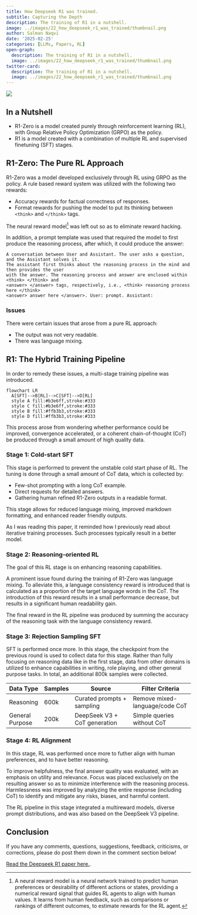 ```yaml
---
title: How Deepseek R1 was trained.
subtitle: Capturing the Depth
description: The training of R1 in a nutshell.
image: ../images/22_how_deepseek_r1_was_trained/thumbnail.png
author: Salman Naqvi
date: '2025-02-25'
categories: [LLMs, Papers, RL]
open-graph:
  description: The training of R1 in a nutshell.
  image: ../images/22_how_deepseek_r1_was_trained/thumbnail.png
twitter-card:
  description: The training of R1 in a nutshell.
  image: ../images/22_how_deepseek_r1_was_trained/thumbnail.png
---
```


![]( ../images/22_how_deepseek_r1_was_trained/thumbnail.png)

## In a Nutshell

- R1-Zero is a model created purely through reinforcement learning (RL), with 
Group Relative Policy Optimization (GRPO) as the policy.
- R1 is a model created with a combination of multiple RL and supervised finetuning (SFT) stages.

## R1-Zero: The Pure RL Approach

R1-Zero was a model developed exclusively through RL using GRPO as the policy. A rule based reward system was utilized with the following two rewards:

- Accuracy rewards for factual correctness of responses.
- Format rewards for pushing the model to put its thinking between `<think>` and `</think>` tags.

The neural reward model^[A neural reward model is a neural network trained to predict human preferences or desirability of different actions or states, providing a numerical reward signal that guides RL agents to align with human values. It learns from human feedback, such as comparisons or rankings of different outcomes, to estimate rewards for the RL agent.] was left out so as to eliminate reward hacking. 

In addition, a prompt template was used that required the model to first produce the reasoning process, after which, it could produce the answer:

```
A conversation between User and Assistant. The user asks a question, and the Assistant solves it.
The assistant first thinks about the reasoning process in the mind and then provides the user
with the answer. The reasoning process and answer are enclosed within <think> </think> and
<answer> </answer> tags, respectively, i.e., <think> reasoning process here </think>
<answer> answer here </answer>. User: prompt. Assistant:
```

### Issues

There were certain issues that arose from a pure RL approach:

- The output was not very readable.
- There was language mixing.

## R1: The Hybrid Training Pipeline

In order to remedy these issues, a multi-stage training pipeline was introduced.

```mermaid
flowchart LR
  A[SFT]-->B[RL]-->C[SFT]-->D[RL]
  style A fill:#b3e6ff,stroke:#333
  style C fill:#b3e6ff,stroke:#333
  style B fill:#ffb3b3,stroke:#333
  style D fill:#ffb3b3,stroke:#333
```

This process arose from wondering whether performance could be improved, convergence accelerated, or a coherent chain-of-thought (CoT) be produced through a small amount of high quality data.

### Stage 1: Cold-start SFT

This stage is performed to prevent the unstable cold start phase of RL. The tuning is done through a small amount of CoT data, which is collected by:

- Few-shot prompting with a long CoT example.
- Direct requests for detailed answers.
- Gathering human refined R1-Zero outputs in a readable format.

This stage allows for reduced language mixing, improved markdown formatting, and enhanced reader friendly outputs.

:::{.callout}
As I was reading this paper, it reminded how I previously read about iterative training processes. Such processes typically result in a better model.
:::

### Stage 2: Reasoning-oriented RL

The goal of this RL stage is on enhancing reasoning capabilities. 

A prominent issue found during the training of R1-Zero was language mixing. To alleviate this, a language consistency reward is introduced that is calculated as a proportion of the target language words in the CoT. The introduction of this reward results in a small performance decrease, but results in a significant human readability gain.

The final reward in the RL pipeline was produced by summing the accuracy of the reasoning task with the language consistency reward.

### Stage 3: Rejection Sampling SFT

SFT is performed once more. In this stage, the checkpoint from the previous round is used to collect data for this stage. Rather than fully focusing on reasoning data like in the first stage, data from other domains is utilized to enhance capabilities in writing, role playing, and other general purpose tasks. In total, an additional 800k samples were collected.

| Data Type        | Samples | Source                          | Filter Criteria                 |
|------------------|---------|---------------------------------|---------------------------------|
| Reasoning        | 600k    | Curated prompts + sampling      | Remove mixed-language/code CoT  |
| General Purpose  | 200k    | DeepSeek V3 + CoT generation    | Simple queries without CoT      |

### Stage 4: RL Alignment

In this stage, RL was performed once more to futher align with human preferences, and to have better reasoning.

To improve helpfulness, the final answer quality was evaluated, with an emphasis on utility and relevance. Focus was placed exclusively on the resulting answer so as to minimize interference with the reasoning process. Harmlessness was improved by analyzing the entire response (including CoT) to identify and mitigate any risks, biases, and harmful content.

The RL pipeline in this stage integrated a multireward models, diverse prompt distributions, and was also based on the DeepSeek V3 pipeline.

## Conclusion
If you have any comments, questions, suggestions, feedback, criticisms, or corrections, please do post them down in the comment section below!

[Read the Deepseek R1 paper here.](https://arxiv.org/abs/2501.12948).